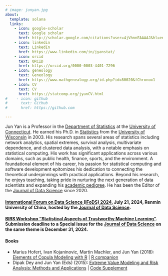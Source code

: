 ```yaml
---
# image: junyan.jpg
about:
  template: solana
  links:
    - icon: google-scholar
      text: Google scholar
      href: http://scholar.google.com/citations?user=4jVhnnEAAAAJ&hl=en
    - icon: linkedin
      text: LinkedIn
      href: https://www.linkedin.com/in/jyanstat/
    - icon: orcid
      text: ORCID
      href: https://orcid.org/0000-0003-4401-7296
    - icon: geneology
      text: Geneology
      href: https://www.mathgenealogy.org/id.php?id=80020&fChrono=1
    - icon: CV
      text: CV
      href: https://statcomp.org/jyanCV.html
#    - icon: github
#      text: Github
#      href: https://github.com

---
```


Jun Yan is a Professor in the [Department of
Statistics](https://statistics.uconn.edu) at the [University of
Connecticut](https://uconn.edu). He earned his Ph.D. in
[Statistics](https://stat.wisc.edu)
from the [University of Wisconsin](https://wisc.edu) in 2003.
His research spans several areas of statistics including network
analytics, spatial extremes, survival analysis, multivariate
dependence, and clustered data analysis, with a notable emphasis on
statistical computing. His work has significant applications across
various domains, such as public health, finance, sports, and
the environment. A foundational element of his career, his passion for
statistical computing and software development epitomizes his
dedication to connecting the theoretical underpinnings with practical
applications. Beyond his research, he enjoys teaching, taking pride in
nurturing the next generation of data scientists and expanding his
[academic
pedigree](http://genealogy.math.ndsu.nodak.edu/id.php?id=80020&fChrono=1).
He has been the Editor of the [Journal of Data
Science](https://jds-online.org) since 2020.

#### [International Forum on Data Science (IFoDS) 2024](https://statds.org/events/ifods2024/), July 21, 2024, Renmin University of China, hosted by the [Journal of Data Science](https://jds-online.org).

#### [BIRS Workshop "Statistical Aspects of Trustworthy Machine Learning"](https://www.birs.ca/events/2024/5-day-workshops/24w5284). Submission deadline to a Special issue for the [Journal of Data Science](https://jds-online.org) on the same theme is December 31, 2024.

#### Books

* Marius Hofert, Ivan Kojaninovic, Martin Machler, and Jun Yan (2018): [Elements
  of Copula Modeling with
  R](https://link.springer.com/book/10.1007/978-3-319-89635-9)
  | [R companion](http://copula.r-forge.r-project.org/book/)
* Dipak Dey and Jun Yan (Eds) (2015): [Extreme Value Modeling and Risk Analysis:
  Methods and
  Applications](https://www.taylorfrancis.com/books/edit/10.1201/b19721/)
  | [Code Supplement](http://merlot.stat.uconn.edu/~jyan/evrisk)

